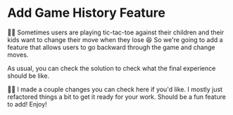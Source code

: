 # Add Game History Feature

👨‍💼 Sometimes users are playing tic-tac-toe against their children and their kids
want to change their move when they lose 😆 So we're going to add a feature that
allows users to go backward through the game and change moves.

As usual, you can check <Link to=".?preview=solution">the solution</Link> to
check what the final experience should be like.

🧝‍♂️ I made a couple changes you can <DiffLink app1={-1}>check here</DiffLink> if
you'd like. I mostly just refactored things a bit to get it ready for your work.
Should be a fun feature to add! Enjoy!
